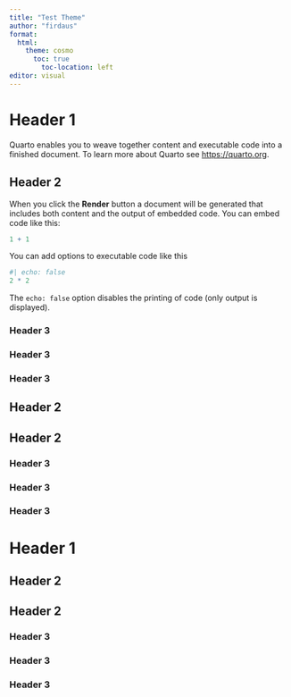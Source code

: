 ```yaml
---
title: "Test Theme"
author: "firdaus"
format: 
  html:
    theme: cosmo
      toc: true
        toc-location: left
editor: visual
---
```


# Header 1

Quarto enables you to weave together content and executable code into a finished document. To learn more about Quarto see <https://quarto.org>.

## Header 2

When you click the **Render** button a document will be generated that includes both content and the output of embedded code. You can embed code like this:

```r
1 + 1
```

You can add options to executable code like this

```r
#| echo: false
2 * 2
```

The `echo: false` option disables the printing of code (only output is displayed).

### Header 3

### Header 3

### Header 3

## Header 2

## Header 2

### Header 3

### Header 3

### Header 3

# Header 1

## Header 2

## Header 2

### Header 3

### Header 3

### Header 3
